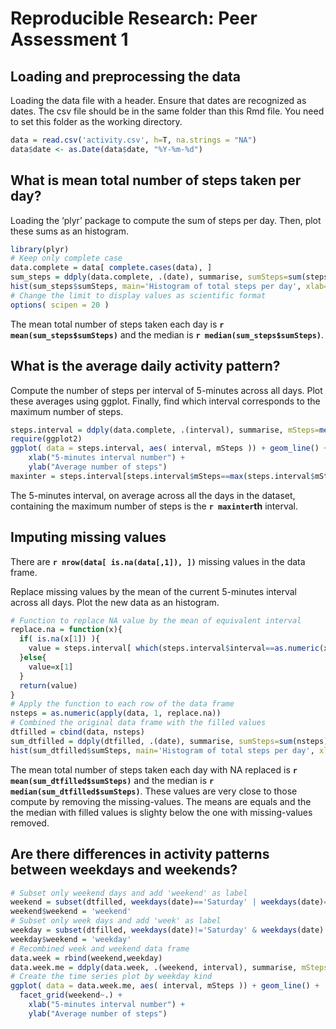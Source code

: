 # Reproducible Research: Peer Assessment 1


## Loading and preprocessing the data
Loading the data file with a header. Ensure that dates are recognized as dates.
The csv file should be in the same folder than this Rmd file. 
You need to set this folder as the working directory. 

```r
data = read.csv('activity.csv', h=T, na.strings = "NA")
data$date <- as.Date(data$date, "%Y-%m-%d")
```


## What is mean total number of steps taken per day?
Loading the 'plyr' package to compute the sum of steps per day.
Then, plot these sums as an histogram.

```r
library(plyr)
# Keep only complete case
data.complete = data[ complete.cases(data), ]
sum_steps = ddply(data.complete, .(date), summarise, sumSteps=sum(steps))
hist(sum_steps$sumSteps, main='Histogram of total steps per day', xlab='Total of steps per day')
# Change the limit to display values as scientific format
options( scipen = 20 )
```

The mean total number of steps taken each day is **`r mean(sum_steps$sumSteps)`** and the median is **`r median(sum_steps$sumSteps)`**.


## What is the average daily activity pattern?
Compute the number of steps per interval of 5-minutes across all days.
Plot these averages using ggplot. 
Finally, find which interval corresponds to the maximum number of steps.

```r
steps.interval = ddply(data.complete, .(interval), summarise, mSteps=mean(steps))
require(ggplot2)
ggplot( data = steps.interval, aes( interval, mSteps )) + geom_line() +
    xlab("5-minutes interval number") +
    ylab("Average number of steps")
maxinter = steps.interval[steps.interval$mSteps==max(steps.interval$mSteps),1]
```

The 5-minutes interval, on average across all the days in the dataset, containing the maximum number of steps is the **`r maxinter`th** interval.


## Imputing missing values

There are **`r nrow(data[ is.na(data[,1]), ])`** missing values in the data frame.

Replace missing values by the mean of the current 5-minutes interval across all days.
Plot the new data as an histogram.

```r
# Function to replace NA value by the mean of equivalent interval
replace.na = function(x){
  if( is.na(x[1]) ){
    value = steps.interval[ which(steps.interval$interval==as.numeric(x[3])), 2]
  }else{
    value=x[1]
  } 
  return(value)
}
# Apply the function to each row of the data frame
nsteps = as.numeric(apply(data, 1, replace.na))
# Combined the original data frame with the filled values
dtfilled = cbind(data, nsteps)
sum_dtfilled = ddply(dtfilled, .(date), summarise, sumSteps=sum(nsteps))
hist(sum_dtfilled$sumSteps, main='Histogram of total steps per day', xlab='Total of steps per day')
```

The mean total number of steps taken each day with NA replaced is **`r mean(sum_dtfilled$sumSteps)`** and the median is **`r median(sum_dtfilled$sumSteps)`**.
These values are very close to those compute by removing the missing-values. 
The means are equals and the the median with filled values is slighty below the one with  missing-values removed. 


## Are there differences in activity patterns between weekdays and weekends?

```r
# Subset only weekend days and add 'weekend' as label
weekend = subset(dtfilled, weekdays(date)=='Saturday' | weekdays(date)=='Sunday')
weekend$weekend = 'weekend'
# Subset only week days and add 'week' as label
weekday = subset(dtfilled, weekdays(date)!='Saturday' & weekdays(date)!='Sunday')
weekday$weekend = 'weekday'
# Recombined week and weekend data frame
data.week = rbind(weekend,weekday)
data.week.me = ddply(data.week, .(weekend, interval), summarise, mSteps=mean(nsteps))
# Create the time series plot by weekday kind
ggplot( data = data.week.me, aes( interval, mSteps )) + geom_line() + 
  facet_grid(weekend~.) +
    xlab("5-minutes interval number") +
    ylab("Average number of steps")
```

